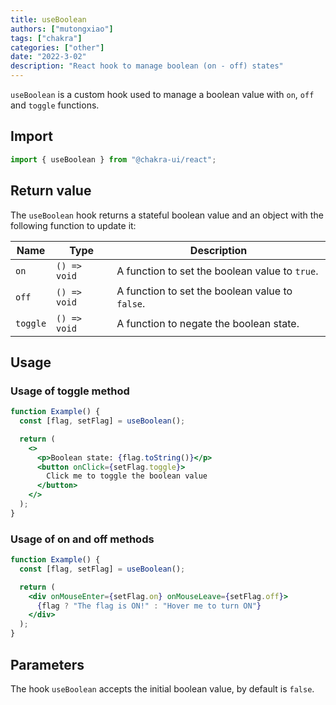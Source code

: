```yaml
---
title: useBoolean
authors: ["mutongxiao"]
tags: ["chakra"]
categories: ["other"]
date: "2022-3-02"
description: "React hook to manage boolean (on - off) states"
---
```


`useBoolean` is a custom hook used to manage a boolean value with `on`, `off`
and `toggle` functions.

## Import

```js
import { useBoolean } from "@chakra-ui/react";
```

## Return value

The `useBoolean` hook returns a stateful boolean value and an object with the
following function to update it:

| Name     | Type         | Description                                     |
| -------- | ------------ | ----------------------------------------------- |
| `on`     | `() => void` | A function to set the boolean value to `true`.  |
| `off`    | `() => void` | A function to set the boolean value to `false`. |
| `toggle` | `() => void` | A function to negate the boolean state.         |

## Usage

### Usage of toggle method

```jsx
function Example() {
  const [flag, setFlag] = useBoolean();

  return (
    <>
      <p>Boolean state: {flag.toString()}</p>
      <button onClick={setFlag.toggle}>
        Click me to toggle the boolean value
      </button>
    </>
  );
}
```

### Usage of on and off methods

```jsx
function Example() {
  const [flag, setFlag] = useBoolean();

  return (
    <div onMouseEnter={setFlag.on} onMouseLeave={setFlag.off}>
      {flag ? "The flag is ON!" : "Hover me to turn ON"}
    </div>
  );
}
```

## Parameters

The hook `useBoolean` accepts the initial boolean value, by default is `false`.
